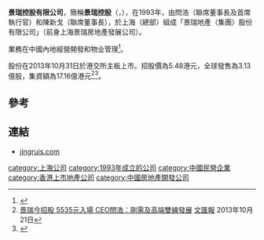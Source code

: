 '''景瑞控股有限公司'''，簡稱'''景瑞控股'''（'''{{lang-en|JINGRUI HOLDINGS LIMITED}}'''，{{hkex|1862}}），在1993年，由閆浩（聯席董事長及首席執行官）和陳新戈（聯席董事長），於上海（總部）組成「景瑞地產（集團）股份有限公司」（前身上海景瑞房地產發展公司）。

業務在中國內地經營開發和物业管理<ref>{{Cite web |url=http://www.jingruis.com/web/01_aboutjr.aspx |title=景瑞控股有限公司簡介 |access-date=2013-10-20 |archive-url=https://web.archive.org/web/20131021013626/http://www.jingruis.com/web/01_aboutjr.aspx |archive-date=2013-10-21 |dead-url=yes }}</ref>。

股份在2013年10月31日於港交所主板上市。招股價為5.48港元，全球發售為3.13億股，集資額為17.16億港元<ref>[http://paper.wenweipo.com/2013/10/21/FI1310210011.htm 景瑞今招股 5535元入場 CEO閆浩：剛需及高端雙線發展] {{Wayback|url=http://paper.wenweipo.com/2013/10/21/FI1310210011.htm |date=20131021010912 }}[[文汇报_(香港)|文匯報]] 2013年10月21日</ref><ref>{{Cite web |url=http://www.hkexnews.hk/listedco/listconews/sehk/2013/1021/LTN20131021008_C.pdf |title=景瑞控股有限公司招股資料 |access-date=2013-10-20 |archive-url=https://web.archive.org/web/20150924050254/http://www.hkexnews.hk/listedco/listconews/sehk/2013/1021/LTN20131021008_C.pdf |archive-date=2015-09-24 |dead-url=yes }}</ref>。

==參考==
{{reflist}}

==連結==
*[https://web.archive.org/web/20130817222045/http://www.jingruis.com/ jingruis.com]

[[category:上海公司|category:上海公司]]
[[category:1993年成立的公司|category:1993年成立的公司]]
[[category:中國民營企業|category:中國民營企業]]
[[category:香港上市地產公司|category:香港上市地產公司]]
[[category:中國房地產開發公司|category:中國房地產開發公司]]